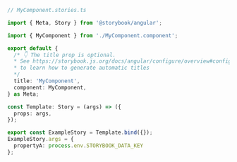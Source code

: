 ```ts
// MyComponent.stories.ts

import { Meta, Story } from '@storybook/angular';

import { MyComponent } from './MyComponent.component';

export default {
  /* 👇 The title prop is optional.
  * See https://storybook.js.org/docs/angular/configure/overview#configure-story-loading
  * to learn how to generate automatic titles
  */
  title: 'MyComponent',
  component: MyComponent,
} as Meta;

const Template: Story = (args) => ({
  props: args,
});

export const ExampleStory = Template.bind({});
ExampleStory.args = {
  propertyA: process.env.STORYBOOK_DATA_KEY
};
```